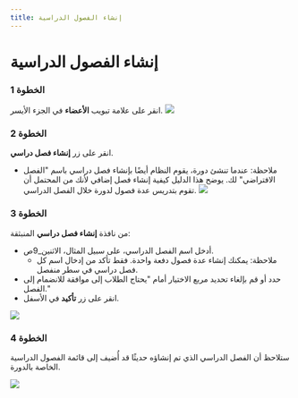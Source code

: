 ---
title: إنشاء الفصول الدراسية
---


# إنشاء الفصول الدراسية

### الخطوة 1
انقر على علامة تبويب **الأعضاء** في الجزء الأيسر.
![](/ar/img/ulearning/admin/Creating_classes.png)

### الخطوة 2 

انقر على زر **إنشاء فصل دراسي**.
- ملاحظة: عندما تنشئ دورة، يقوم النظام أيضًا بإنشاء فصل دراسي باسم "الفصل الافتراضي" لك. يوضح هذا الدليل كيفية إنشاء فصل إضافي لأنك من المحتمل أن تقوم بتدريس عدة فصول لدورة خلال الفصل الدراسي.
![](/ar/img/ulearning/admin/Creating_classes_2.png)

### الخطوة 3 

من نافذة **إنشاء فصل دراسي** المنبثقة:
- أدخل اسم الفصل الدراسي، على سبيل المثال، الاثنين_9ص.
  - ملاحظة: يمكنك إنشاء عدة فصول دفعة واحدة. فقط تأكد من إدخال اسم كل فصل دراسي في سطر منفصل.
- حدد أو قم بإلغاء تحديد مربع الاختيار أمام "يحتاج الطلاب إلى موافقة للانضمام إلى الفصل."
- انقر على زر **تأكيد** في الأسفل.

![](/ar/img/ulearning/admin/Creating_classes_3.png)
### الخطوة 4

ستلاحظ أن الفصل الدراسي الذي تم إنشاؤه حديثًا قد أُضيف إلى قائمة الفصول الدراسية الخاصة بالدورة.

![](/ar/img/ulearning/admin/Creating_classes_4.png)
